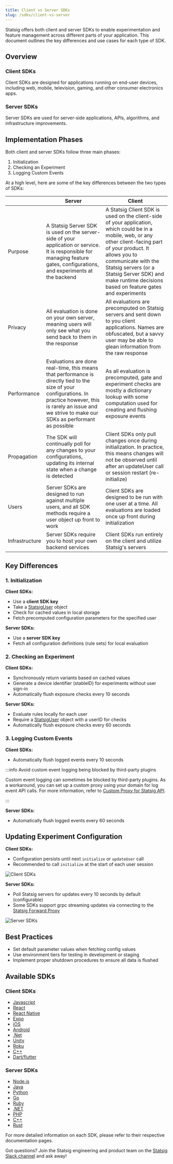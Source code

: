 ```yaml
---
title: Client vs Server SDKs
slug: /sdks/client-vs-server
---
```


Statsig offers both client and server SDKs to enable experimentation and feature management across different parts of your application. This document outlines the key differences and use cases for each type of SDK.

## Overview

### Client SDKs
Client SDKs are designed for applications running on end-user devices, including web, mobile, television, gaming, and other consumer electronics apps.

### Server SDKs
Server SDKs are used for server-side applications, APIs, algorithms, and infrastructure improvements.

## Implementation Phases

Both client and server SDKs follow three main phases:

1. Initialization
2. Checking an Experiment
3. Logging Custom Events

At a high level, here are some of the key differences between the two types of SDKs:

||Server| Client |
|--|--|--|
|Purpose | A Statsig Server SDK is used on the server-side of your application or service. It is responsible for managing feature gates, configurations, and experiments at the backend| A Statsig Client SDK is used on the client-side of your application, which could be in a mobile, web, or any other client-facing part of your product. It allows you to communicate with the Statsig servers (or a Statsig Server SDK) and make runtime decisions based on feature gates and experiments|
|Privacy | All evaluation is done on your own server, meaning users will only see what you send back to them in the response|All evaluations are precomputed on Statsig servers and sent down to you client applications. Names are obfuscated, but a savvy user may be able to glean information from the raw response|
|Performance | Evaluations are done real-time, this means that performance is directly tied to the size of your configurations. In practice however, this is rarely an issue and we strive to make our SDKs as performant as possible|As all evaluation is precomputed, gate and experiment checks are mostly a dictionary lookup with some computation used for creating and flushing exposure events|
|Propagation | The SDK will continually poll for any changes to your configurations, updating its internal state when a change is detected| Client SDKs only pull changes once during initialization. In practice, this means changes will not be observed until after an updateUser call or session restart (re-initialize)|
|Users|Server SDKs are designed to run against multiple users, and all SDK methods require a user object up front to work|Client SDKs are designed to be run with one user at a time. All evaluations are loaded once up front during initialization|
|Infrastructure | Server SDKs require you to host your own backend services| Client SDKs run entirely on the client and utilize Statsig's servers|

## Key Differences

### 1. Initialization

**Client SDKs:**
- Use a **client SDK key**
- Take a [StatsigUser](/client/concepts/user) object
- Check for cached values in local storage
- Fetch precomputed configuration parameters for the specified user

**Server SDKs:**
- Use a **server SDK key**
- Fetch all configuration definitions (rule sets) for local evaluation

### 2. Checking an Experiment

**Client SDKs:**
- Synchronously return variants based on cached values
- Generate a device identifier (stableID) for experiments without user sign-in
- Automatically flush exposure checks every 10 seconds

**Server SDKs:**
- Evaluate rules locally for each user
- Require a [StatsigUser](/server/concepts/user) object with a userID for checks
- Automatically flush exposure checks every 60 seconds

### 3. Logging Custom Events

**Client SDKs:**
- Automatically flush logged events every 10 seconds


:::info Avoid custom event logging being blocked by third-party plugins

Custom event logging can sometimes be blocked by third-party plugins. As a workaround, you can set up a custom proxy using your domain for log event API calls. For more information, refer to [Custom Proxy for Statsig API](../custom_proxy).

:::

**Server SDKs:**
- Automatically flush logged events every 60 seconds

## Updating Experiment Configuration

**Client SDKs:**
- Configuration persists until next `initialize` or `updateUser` call
- Recommended to call `initialize` at the start of each user session

![Client SDKs](https://user-images.githubusercontent.com/1315028/169555378-a1ba4c22-1d13-46c5-956e-ba87abe9b549.png)

**Server SDKs:**
- Poll Statsig servers for updates every 10 seconds by default (configurable)
- Some SDKs support grpc streaming updates via connecting to the [Statsig Forward Proxy](/server/concepts/forward_proxy)

![Server SDKs](https://user-images.githubusercontent.com/1315028/169563936-121cb75e-37e5-491f-8bb1-2d853c2e04b8.png)

## Best Practices

- Set default parameter values when fetching config values
- Use environment tiers for testing in development or staging
- Implement proper shutdown procedures to ensure all data is flushed

## Available SDKs

### Client SDKs
- [Javascript](/client/javascript-sdk)
- [React](/client/javascript-sdk/react)
- [React Native](/client/javascript-sdk/react-native)
- [Expo](/client/javascript-sdk/expo)
- [iOS](/client/iosClientSDK)
- [Android](/client/androidClientSDK)
- [.Net](/client/dotnetSDK)
- [Unity](/client/unitySDK)
- [Roku](/client/rokuSDK)
- [C++](/client/cpp-client-sdk)
- [Dart/flutter](/client/dartSDK)

### Server SDKs
- [Node.js](/server/nodejsServerSDK)
- [Java](/server/javaSdk)
- [Python](/server/pythonSDK)
- [Go](/server/golangSDK)
- [Ruby](/server/rubySDK)
- [.NET](/server/dotnetSDK)
- [PHP](/server/phpSDK)
- [C++](/server/cppSDK)
- [Rust](/server/rustSDK)

For more detailed information on each SDK, please refer to their respective documentation pages.

Got questions? Join the Statsig engineering and product team on the [Statsig Slack channel](https://statsig.com/slack) and ask away!